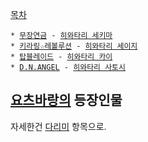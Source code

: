 [[목차]]


 * [[무장연금]] - [[히와타리 세키마]]
 * [[키라링☆레볼루션]] - [[히와타리 세이지]]
 * [[탑블레이드]] - [[히와타리 카이]]
 * [[D.N.ANGEL]] - [[히와타리 사토시]]

== [[요츠바랑]]의 등장인물 ==
자세한건 [[다리미]] 항목으로.
